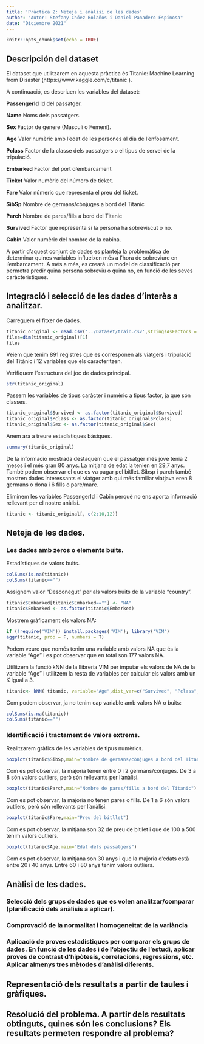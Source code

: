 ```yaml
---
title: 'Pràctica 2: Neteja i anàlisi de les dades'
author: "Autor: Stefany Chóez Bolaños i Daniel Panadero Espinosa"
date: "Diciembre 2021"
---
```


```r
knitr::opts_chunk$set(echo = TRUE)
```

## Descripción del dataset

El dataset que utilitzarem en aquesta pràctica és Titanic: Machine Learning from Disaster (https://www.kaggle.com/c/titanic ).

A continuació, es descriuen les variables del dataset:

**PassengerId**
   Id del passatger.
   
**Name**
   Noms dels passatgers.
    
**Sex**
    Factor de genere (Masculí o Femení).
    
**Age**
    Valor numèric amb l'edat de les persones al dia de l'enfosament.
    
**Pclass**
    Factor de la classe dels passatgers o el tipus de servei de la tripulació.

**Embarked**
    Factor del port d'embarcament
    
**Ticket**
    Valor numèric del número de ticket.

**Fare**
    Valor númeric que representa el preu del ticket.
    
**SibSp**
    Nombre de germans/cònjuges a bord del Titanic
    
**Parch**
    Nombre de pares/fills a bord del Titanic
    
**Survived**
    Factor que representa si la persona ha sobreviscut o no.

**Cabin**
    Valor numèric del nombre de la cabina.
    
A partir d'aquest conjunt de dades es planteja la problemàtica de determinar quines variables influeixen més a l'hora de sobreviure en l'embarcament. A més a més, es crearà un model de classificació per permetra predir quina persona sobreviu o quina no, en funció de les seves caràcteristiques.


## Integració i selecció de les dades d’interès a analitzar.

Carreguem el fitxer de dades.

```r
titanic_original <- read.csv('../Dataset/train.csv',stringsAsFactors = FALSE)
files=dim(titanic_original)[1]
files
```
Veiem que tenim 891 registres que es corresponen als viatgers i tripulació del Titànic i 12 variables que els caracteritzen.

Verifiquem l'estructura del joc de dades principal.

```r
str(titanic_original)
```
Passem les variables de tipus caràcter i numèric a tipus factor, ja que són classes.

```r
titanic_original$Survived <- as.factor(titanic_original$Survived)
titanic_original$Pclass <- as.factor(titanic_original$Pclass)
titanic_original$Sex <- as.factor(titanic_original$Sex)
```


Anem ara a treure estadístiques bàsiques.
```r
summary(titanic_original)
```

De la informació mostrada destaquem que el passatger més jove tenia 2 mesos i el més gran 80 anys. La mitjana de edat la tenien en 29,7 anys. També podem observar el que es va pagar pel bitllet. Sibsp i parch també mostren dades interessants el viatger amb qui més familiar viatjava eren 8 germans o dona i 6 fills o pare/mare.


Eliminem les variables PassengerId i Cabin perquè no ens aporta informació rellevant per el nostre anàlisi.

```r
titanic <- titanic_original[, c(2:10,12)]
```

    
## Neteja de les dades.

### Les dades amb zeros o elements buits.
Estadístiques de valors buits.

```r
colSums(is.na(titanic))
colSums(titanic=="")
```

Assignem valor "Desconegut" per als valors buits de la variable "country".

```r
titanic$Embarked[titanic$Embarked==""] <- "NA"
titanic$Embarked <- as.factor(titanic$Embarked)

```

Mostrem gràficament els valors NA:

```r
if (!require('VIM')) install.packages('VIM'); library('VIM')
aggr(titanic, prop = F, numbers = T)
```
Podem veure que només tenim una variable amb valors NA que és la variable "Age" i es pot observar que en total son 177 valors NA.

Utilitzem la funció kNN de la llibreria VIM per imputar els valors de NA de la variable "Age" i utilitzem la resta de variables per calcular els valors amb un K igual a 3.
```r
titanic<- kNN( titanic, variable="Age",dist_var=c("Survived", "Pclass", "Name", "Sex", "SibSp", "Parch", "Ticket", "Fare", "Embarked"), k=3, imp_var = FALSE)
```

Com podem observar, ja no tenim cap variable amb valors NA o buits:
```r
colSums(is.na(titanic))
colSums(titanic=="")
```



### Identificació i tractament de valors extrems.

Realitzarem gràfics de les variables de tipus numèrics.

```r
boxplot(titanic$SibSp,main="Nombre de germans/cònjuges a bord del Titanic")
```

Com es pot observar, la majoria tenen entre 0 i 2 germans/cònjuges. De 3 a 8 són valors outliers, però són rellevants per l'anàlisi.

```r
boxplot(titanic$Parch,main="Nombre de pares/fills a bord del Titanic")
```

Com es pot observar, la majoria no tenen pares o fills. De 1 a 6 són valors outliers, però són rellevants per l'anàlisi.


```r
boxplot(titanic$Fare,main="Preu del bitllet")
```

Com es pot observar, la mitjana son 32 de preu de bitllet i que de 100 a 500 tenim valors outliers.



```r
boxplot(titanic$Age,main="Edat dels passatgers")
```

Com es pot observar, la mitjana son 30 anys i que la majoria d'edats està entre 20 i 40 anys. Entre 60 i 80 anys tenim valors outliers.



## Anàlisi de les dades.

### Selecció dels grups de dades que es volen analitzar/comparar (planificació dels anàlisis a aplicar).

### Comprovació de la normalitat i homogeneïtat de la variància

### Aplicació de proves estadístiques per comparar els grups de dades. En funció de les dades i de l’objectiu de l’estudi, aplicar proves de contrast d’hipòtesis, correlacions, regressions, etc. Aplicar almenys tres mètodes d’anàlisi diferents.


## Representació dels resultats a partir de taules i gràfiques.


## Resolució del problema. A partir dels resultats obtinguts, quines són les conclusions? Els resultats permeten respondre al problema?    